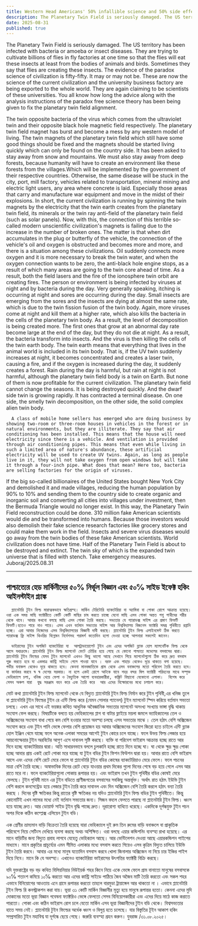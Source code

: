 ```yaml
---
title: Western Head Americans' 50% infallible science and 50% side effects Hawking Einstein Planck
description: The Planetary Twin Field is seriously damaged. The US territory has been infected with bacteria or amoeba or insect diseases. They are trying to cultivate billions of flies in fly factories at one time so that the flies will eat these insects at least from the bodies of animals and birds. 
date: 2025-08-31
published: true
---
```


The Planetary Twin Field is seriously damaged. The US territory has been infected with bacteria or amoeba or insect diseases. They are trying to cultivate billions of flies in fly factories at one time so that the flies will eat these insects at least from the bodies of animals and birds. Sometimes they say that flies are creating these insects. The evidence of the paradox science of civilization is fifty-fifty. It may or may not be. These are now the science of the current civilization and the university business factory are being exported to the whole world. They are again claiming to be scientists of these universities. You all know how long the advice along with the analysis instructions of the paradox free science theory has been being given to fix the planetary twin field alignment.

The twin opposite bacteria of the virus which comes from the ultraviolet twin and their opposite black hole magnetic field respectively. The planetary twin field magnet has burst and become a mess by any western model of living. The twin magnets of the planetary twin field which still have some good things should be fixed and the magnets should be started living quickly which can only be found on the country side. It has been asked to stay away from snow and mountains. We must also stay away from deep forests, because humanity will have to create an environment like these forests from the villages.Which will be implemented by the government of their respective countries. Otherwise, the same disease will be stuck in the city, port, mill factory, vehicles related to transportation, mineral mining and electric light users, any area where concrete is laid. Especially those areas that carry and manufacture war equipment and move in the midst of their explosions.
In short, the current civilization is running by spinning the twin magnets by the electricity that the twin earth creates from the planetary twin field, its minerals or the twin ray anti-field of the planetary twin field (such as solar panels). Now, with this, the connection of this terrible so-called modern unscientific civilization's magnets is failing due to the increase in the number of broken ones.
The matter is that when dirt accumulates in the plug or butterfly of the vehicle, the connection of the vehicle's oil and oxygen is obstructed and becomes more and more, and there is a situation among these civilizations. Oil suddenly connects more oxygen and it is more necessary to break the twin water, and when the oxygen connection wants to be zero, the anti-black hole engine stops, as a result of which many areas are going to the twin core ahead of time. As a result, both the field lasers and the fire of the ionosphere twin orbit are creating fires. The person or environment is being infected by viruses at night and by bacteria during the day. Very generally speaking, itching is occurring at night and sores are occurring during the day. Small insects are emerging from the sores and the insects are dying at almost the same rate, which is due to the twin fission fusion of the twin body. Again, more viruses come at night and kill them at a higher rate, which also kills the bacteria in the cells of the planetary twin body. As a result, the level of decomposition is being created more. The first ones that grow at an abnormal day rate become large at the end of the day, but they do not die at night. As a result, the bacteria transform into insects. And the virus is then killing the cells of the twin earth body. The twin earth means that everything that lives in the animal world is included in its twin body. That is, if the UV twin suddenly increases at night, it becomes concentrated and creates a laser twin, causing a fire, and if the oxygen is increased during the day, it suddenly creates a forest. Rain during the day is harmful, but rain at night is not harmful, although the planetary twin field body is a twin on Earth. But none of them is now profitable for the current civilization. The planetary twin field cannot change the seasons. It is being destroyed quickly. And the dwarf side twin is growing rapidly. It has contracted a terminal disease. On one side, the smelly twin decomposition, on the other side, the solid complex alien twin body.

      A class of mobile home sellers has emerged who are doing business by showing two-room or three-room houses in vehicles in the forest or in natural environments, but they are illiterate. They say that air conditioning has been installed. This means that the house will need electricity since there is a vehicle. And ventilation is provided through air conditioning pipes. This means that even while living in such a limited area of ​​​​nature's abundance, these artificial electricity will be used to create UV twins. Again, as long as people live in it, they will not take oxygen from open windows but will take it through a four-inch pipe. What does that mean? Here too, bacteria are selling factories for the origin of viruses.

If the big so-called billionaires of the United States bought New York City and demolished it and made villages, reducing the human population by 90% to 10% and sending them to the country side to create organic and inorganic soil and converting all cities into villages under investment, then the Bermuda Triangle would no longer exist. In this way, the Planetary Twin Field reconstruction could be done. 310 million fake American scientists would die and be transformed into humans. Because those investors would also demolish their fake science research factories like grocery stores and could make them work in the field. Insects and severe virus diseases would go away from the twin bodies of these fake American scientists.
World civilization does not have time. Half of the Planetary Twin Field is about to be destroyed and extinct. The twin sky of which is the expanded twin universe that is filled with stench. Take emergency measures.
Juboraj/2025.08.31

---

## পাশ্চাত্যের হেড মার্কিনীদের ৫০% নির্ভূল বিজ্ঞান এবং ৫০℅ সাইড ইফেক্ট হকিং আইনস্টাইন প্ল‍্যাঙ্ক

      প্ল‍্যানেটারি টুইন ফিল্ড মারাত্মকভাবে ক্ষতিগ্রস্হ। মার্কিন টেরিটোরি ব‍্যাকটেরিয়া বা অ‍্যামিবা বা পোকা রোগে আক্রান্ত হয়েছে। ওরা এক সময় মাছি ফ‍্যাক্টরীতে কোটি কোটি মাছির চাষ করতে চাচ্ছে যেনো মাছি এসব পোকা অন্তত পশু পাখীদের শরীর থেকে খাবে। আবার কখনো বলছে মাছি এসব পোকা তৈরি করছে। সভ‍্যতার যে প‍্যারাডক্স সাইন্স এর প্রমাণ ফিফটি ফিফটি।হতেও পারে নাও পারে। এসব এখন বর্তমান সভ‍্যতার সাইন্স আর বিশ্ববিদ্যালয় বিজনেস ফ‍্যাক্টরি সমগ্র পৃথিবীতে রপ্তানি হচ্ছে। এরা আবার নিজেদের এসব বিশ্ববিদ্যালয়ের বিজ্ঞানী দাবী করছে। প্ল‍্যানেটারি টুইন ফিল্ড এলাইনমেন্ট ঠিক করতে প‍্যারাডক্স ফ্রি সাইন্স থিওরির বিশ্লেষন নির্দেশসহ পরামর্শ কতোদিন হলো দেওয়া হচ্ছে আপনারা সকলেই জানেন। 

      ভাইরাসের টুইন অপজিট ব‍্যাকটেরিয়া যা  আলট্রাভায়োলেট টুইন এবং এদের অপজিট ব্ল‍্যাক হোল ম‍্যাগনেটিক ফিল্ড থেকে আসে যথাক্রমে। প্ল‍্যানেটারি টুইন ফিল্ড ম‍্যাগনেট ফেটে চৌচির হয়ে গেছে যে কোনো পাশ্চাত্য মডেলের বসবাসের দ্বারা।  প্ল‍্যানেটারি টুইন ফিল্ডের যেসব টুইন ম‍্যাগনেট এখনও কিছু ভালো আছে সেখানে গিয়ে ম‍্যাগনেটগুলো ঠিক করে দ্রুত বসবাস শুরু করতে হবে যা একমাত্র কান্ট্রি সাইডে গেলে পাওয়া যাবে । বরফ এবং পাহাড় থেকেও দূরে থাকতে বলা হয়েছে। গভীর বনাঞ্চল থেকেও দূরে থাকতে হবে। কেননা মানবজাতিকে গ্রাম থেকে এসব বনাঞ্চলের মতো পরিবেশ তৈরি করতে হবে।  যা কার্যকর করবে স্ব স্ব দেশের সরকার। না হলে একই রোগে আটকে যাবে শহর বন্দর মিল ফ‍্যাক্টরী পরিহনের সাথে সম্পৃক্ত ভেহিক‍্যালে চলা, খনিজ খেয়ে ফেলা ও বৈদ‍্যুতিক আলো ব‍্যবহারকারীরা, কঙ্ক্রিট বিছানো যেকোনো এলাকা।  বিশেষ করে সেসব অঞ্চল যারা  যুদ্ধ সরঞ্জাম বহন করে এবং তৈরি করে  আর এদের বিস্ফোরনের মধ‍্যে চলাচল করে। 
মোট কথা 
প্ল‍্যানেটারি টুইন ফিল্ড ম‍্যাগনেট থেকে যে বিদ‍্যুত প্ল‍্যানেটারি টুইন ফিল্ড নির্মান করে টুইন পৃথিবী,এর খনিজ তুলে বা প্ল‍্যানেটারি টুইন ফিল্ডের টুইন রে এন্টি ফিল্ড করে (যেমন সোলার প‍্যানেল) টুইন ম‍্যাগনেট স্পিন করিয়ে বর্তমান সভ‍্যতা চলছে। এখন এর সাথে এই ভয়ঙ্কর কথিত আধুনিক অবৈজ্ঞানিক সভ‍্যতার ম‍্যাগনেট অসংখ‍্য সংখ‍্যায়  ভাঙ্গা বৃদ্ধি থাকায় সংযোগ ফেল করছে। 
বিষয়টিকে বলতে হয় ভেহিক‍্যালের প্লাগ বা বাটার ফ্লাইয়ে ময়লা জমলে ভ‍্যাহিক‍্যালের তেল ও অক্সিজেনের সংযোগ বাধা পেয়ে কম বেশি হওয়ার মতো অবস্হা চলছে এসব সভ‍্যতার মাঝে । তেল হঠাৎ  বেশি অক্সিজেন সংযোগ করে এবং টুইন পানি ভেঙ্গে ফেলার বেশি প্রয়োজন হয় আবার অক্সিজেনের সংযোগ জিরো হতে চাইলে এন্টি ব্ল‍্যাক হোল ইঞ্জিন থেমে যাচ্ছে ফলে অনেক এলাকা সময়ের আগেই টুইন কোরে চলে যাচ্ছে। ফলে উভয় ফিল্ড লেজার হয়ে আয়নোস্ফেয়ার টুইন অরবিটের আগুণ এসে দাবানল সৃষ্টি করছে। ব‍্যক্তি বা পরিবেশ ভাইরাস আক্রান্ত হচ্ছে  রাতে আর দিনে হচ্ছে ব‍্যাকটেরিয়ার দ্বারা। অতি সাধারনভাবে বললে চুলকানি হচ্ছে রাতে দিনে হচ্ছে ঘা। ঘা থেকে  ক্ষুদ্র ক্ষুদ্র পোকা হচ্ছে আবার প্রায় একই রেটে পোকা মরে যাচ্ছে যা টুইন বডির  টুইন ফিশন  ফিউশন দ্বারা হয়। আবার রাতে বেশি ভাইরাস আসে এবং এদের বেশি রেটে  মেরে ফেলে যা প্ল‍্যানেটারি টুইন বডির কোষের ব‍্যাকটেরিয়াও মেরে ফেলে। ফলে  পচনের মাত্রা বেশি তৈরি হচ্ছে। অস্বাভাবিক দিনের রেটে বেড়ে যাওয়ার প্রথম দিকের গুলো দিনের শেষে বড় হয়ে গেলে এসব আর রাতে মরে না। ফলে ব‍্যাকটেরিয়াগুলো পোকায় রূপান্তর হয়। এবং ভাইরাস তখন টুইন পৃথিবীর বডির কোষই মেরে ফেলছে। টুইন পৃথিবী মানে এর টুইন বডিতে  প্রাণীজগতের বসবাসের সবকিছু অন্তর্ভূক্ত।  অর্থাৎ রাত হঠাৎ ইউভি টুইন বেশি করলে কনসেন্ট্রেড হয়ে লেজার টুইন তৈরি করে দাবানল এবং দিন অক্সিজেন বেশি তৈরি করলে হঠাৎ বন‍্যা তৈরি করছে । দিনের বৃষ্টি ক্ষতিকর কিন্তু রাতের বৃষ্টি ক্ষতিকর নয় যদিও প্ল‍্যানেটারি টুইন ফিল্ড বডির টুইন পৃথিবীতে। কিন্তু কোনোটিই এখন লাভের মধ‍্যে নেই বর্তমান সভ‍্যতার জন‍্য। সিজন বদলে ফেলতে পারছে না প্ল‍্যানেটারি টুইন ফিল্ড। ধ্বংস হয়ে যাচ্ছে দ্রুত। আর ডোয়ার্ফ সাইড টূইন বৃদ্ধি পাচ্ছে দ্রুত। দূরারোগ‍্য ব‍্যধিতে ধরেছে। একদিকে দূর্গন্ধযুক্ত টুইন  পচন অপর দিকে কঠিন কম্প্লেক্স এলিয়েন টুইন বডি। 

এক শ্রেণীর ভ্রাম‍্যমান বাড়ি বিক্রেতা তৈরি হয়েছে যারা ভেহিক‍্যালে দুই রুম তিন রুমের বাড়ি বনাঞ্চলে বা প্রাকৃতিক পরিবেশে নিয়ে সেটিংস দেখিয়ে ব‍্যবসা করছে অথচ  অশিক্ষিত। ওরা বলছে এয়ার কন্ডিশনিং ব‍্যবস্হা রাখা হয়েছে। এর মানে বাড়িটির জন‍্য বিদ‍্যুত প্রবাহ লাগবে যেহেতু ভেহিক‍্যাল আছে। আর ভেন্টিলেশন দেওয়া আছে এয়ারকন্ডিশন পাইপের মাধ‍্যমে। মানে প্রকৃতির প্রাচূর্য‍্যের এমন সীমিত এলাকার মধ‍্যে বসবাস করতে গিয়েও এসব কৃত্রিম বিদ‍্যুত চালিয়ে ইউভি টুইন তৈরি করবে। আবার এর মধ‍্যে মানুষ যতোদিন বসবাস করবে খোলা জিনালার অক্সিজেন না নিয়ে চার ইঞ্চির পাইপ দিয়ে নিবে। মানে কি যে অবস্হা। এখানেও ব‍্যাকটেরিয়া ভাইরাসের উৎপত্তির ফ‍্যাক্টরী বিক্রি করছে। 

যদি যুক্তরাষ্ট্রের বড় বড় কথিত বিলিয়নিয়ার নিউইয়র্ক শহর কিনে নিয়ে একে ভেঙ্গে ফেলে  গ্রাম বানাতো মানুষের বসবাসকে ৯০℅ শতাংশ কমিয়ে ১০℅ করতো আর এদের কান্ট্রি সাইডে পাঠিয়ে জৈব অজৈব মাটি তৈরি করতো এবং সকল শহর এভাবে বিনিয়োগের আওতায় এনে গ্রামে রূপান্তর করতো তাহলে বারমুডা ট্রায়াঙ্গেল আর থাকতো না । এভাবে প্ল‍্যানেটারি টুইন ফিল্ড রি  কনস্ট্রাকশন করা যায়। ভূয়া ৩১ কোটি মার্কিন বিজ্ঞানীর মৃত‍্যু হয়ে মানুষে রূপান্তর হতো। কেননা এদের মুদি দোকানের মতো ভূয়া বিজ্ঞান গবেষনা ফ‍্যাক্টরিও ভেঙ্গে ফেলতো সেসব বিনিয়োগকারীরা এবং এদের  দিয়ে মাঠে কাজ করাতে পারতো। পোকা এবং কঠিন ভাইরাস রোগ চলে যেতো মার্কিন এসব ভূয়া বিজ্ঞানীদের টুইন বডি থেকে। 
বিশ্বসভ‍্যতার হাতে সময় নেই। প্ল‍্যানেটারি টুইন ফিল্ডের অর্ধেক ধ্বংস ও বিলুপ্ত হতে চলেছে। যার বিস্তৃতির টূইন আকাশ হকিং সম্প্রসারিত টুইন মহাবিশ্ব যা দূর্গন্ধে ছেয়ে গেছে।  জরুরি ব‍্যবস্হা গ্রহন করুন। 
যুবরাজ /৩১.০৮.২০২৫। 
